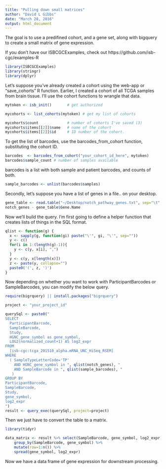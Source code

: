 ```yaml
---
title: "Pulling down small matrices"
author: "David L Gibbs"
date: "March 28, 2016"
output: html_document
---
```


The goal is to use a predifined cohort, and a gene set, along with bigquery to create a small matrix of gene expression.

If you don't have our ISBCGCExamples, check out https://github.com/isb-cgc/examples-R

```r
library(ISBCGCExamples)
library(stringr)
library(dplyr)
```

Let's suppose you've already created a cohort using the web-app or "save_cohorts" R function.
Earlier, I created a cohort of all TCGA samples from brain tissue. I'll use the cohort functions to wrangle that data.

```r
mytoken <- isb_init()       # get authorized

mycohorts <- list_cohorts(mytoken) # get my list of cohorts

mycohorts$count             # number of cohorts I've saved (3)
mycohorts$items[[2]]$name   # name of the cohort
mycohorts$items[[2]]$id     # ID number of the cohort.
```

To get the list of barcodes, use the barcodes_from_cohort function,
substituting the cohort ID.

```r
barcodes  <- barcodes_from_cohort("your_cohort_id_here", mytoken)
barcodes$sample_count # number of samples available
```

barcodes is a list with both sample and patient barcodes, and counts of both.

```r
sample_barcodes <- unlist(barcodes$samples)
```

Secondly, let's suppose you have a list of genes in a file.. on your desktop.

```r
gene_table <- read.table("~/Desktop/notch_pathway_genes.txt", sep="\t", header=T, stringsAsFactors=F)
notch_genes - gene_table$Gene.Name
```

Now we'll build the query. I'm first going to define a helper function
that creates lists of things in the SQL format.

```r
qlist <- function(g) {
  x <- sapply(g, function(gi) paste("\'", gi, "\'", sep=""))
  y <- c()
  for(i in 1:(length(g)-1)){
    y <- c(y, x[i], ",")
  }
  y <- c(y, x[length(x)])
  z <- paste(y, collapse="")
  paste0('(', z, ')')
}
```

Now depending on whether you want to work with ParticipantBarcodes
or SampleBarcodes, you can modify the below query.

```r
require(bigrquery) || install.packages("bigrquery")

project <- "your_project_id"

querySql <- paste0("
SELECT
  ParticipantBarcode,
  SampleBarcode,
  Study,
  HGNC_gene_symbol as gene_symbol,
  LOG2(normalized_count+1) AS log2_expr
FROM
  [isb-cgc:tcga_201510_alpha.mRNA_UNC_HiSeq_RSEM]
WHERE
  ( SampleTypeLetterCode='TP'
    AND HGNC_gene_symbol in ", qlist(notch_genes), "
    AND SampleBarcode in ", qlist(sample_barcodes), "
   )
GROUP BY
ParticipantBarcode,
SampleBarcode,
Study,
gene_symbol,
log2_expr
")
result <- query_exec(querySql, project=project)

```

Then we just have to convert the table to a matrix.

```r
library(tidyr)

data_matrix <- result %>% select(SampleBarcode, gene_symbol, log2_expr)  %>%
    group_by(SampleBarcode, gene_symbol) %>%
    mutate(row=1:n()) %>%
    spread(gene_symbol, log2_expr)
```

Now we have a data frame of gene expression for downstream processing.
